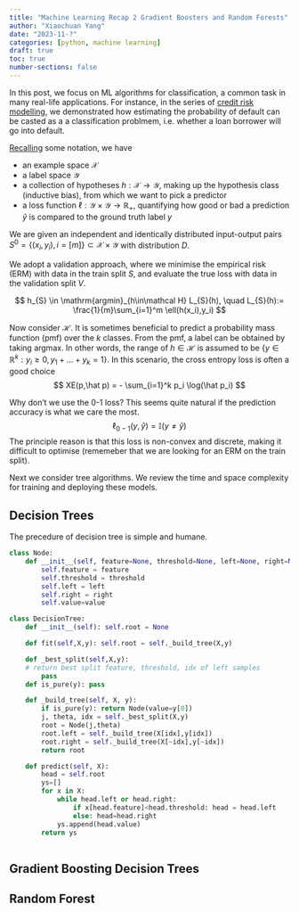 ```yaml
---
title: "Machine Learning Recap 2 Gradient Boosters and Random Forests"
author: "Xiaochuan Yang"
date: "2023-11-?"
categories: [python, machine learning]
draft: true
toc: true
number-sections: false
---
```


\def\PP{\mathbb{P}}
\def\VAR{\mathrm{VaR}}
\def\RR{\mathbb{R}}
\def\EE{\mathbb{E}}


In this post, we focus on ML algorithms for classification, a common task in many real-life applications. For instance, in the series of [credit risk modelling](crm2-ml.qmd), we demonstrated how estimating the probability of default can be casted as a  a classification problmem, i.e. whether a loan borrower will go into default.

[Recalling](uml-recap1.qmd) some notation, we have  

- an example space $\mathcal X$  
- a label space $\mathcal Y$
-  a collection of hypotheses $h: \mathcal X \to \mathcal Y$, making up the hypothesis class  (inductive bias), from which we want to pick a predictor
-  a loss function $\ell: \mathcal Y \times \mathcal Y \to \RR_+$, quantifying how good or bad a prediction $\hat y$ is compared to the ground truth label $y$

:::{.callout-important}
We are given an independent and identically distributed input-output pairs 
$S^0 = \{(x_i,y_i), i=[m]\}\subset \mathcal X\times\mathcal Y$ with distribution $D$. 
:::


We adopt a validation approach, where we minimise the empirical risk (ERM) with data in the train split $S$, and evaluate the true loss with data in the validation split $V$. 


$$
h_{S} \in \mathrm{argmin}_{h\in\mathcal H} L_{S}(h), \quad L_{S}(h):= \frac{1}{m}\sum_{i=1}^m \ell(h(x_i),y_i)
$$



Now consider $\mathcal H$. It is sometimes beneficial to predict a probability mass function (pmf) over the $k$ classes. From the pmf, a label can be obtained by taking argmax. In other words, the range of $h\in\mathcal H$ is assumed to be $\{y\in\RR^k: y_i\ge 0, y_1+...+y_k=1\}$. In this scenario, the cross entropy loss is often a good choice
$$
XE(p,\hat p) =  - \sum_{i=1}^k p_i \log(\hat p_i)
$$

Why don't we use the 0-1 loss? This seems quite natural if the prediction accuracy is what we care the most.
$$
\ell_{0-1}(y,\hat y) = \mathbb{I}(y\neq \hat y)
$$
The principle reason is that this loss is non-convex and discrete, making it difficult to optimise (rememeber that we are looking for an ERM on the train split). 

Next we consider tree algorithms. We review the time and space complexity for training and deploying these models.

## Decision Trees

The precedure of decision tree is simple and humane.

```python
class Node:
    def __init__(self, feature=None, threshold=None, left=None, right=None,*, value=None):
        self.feature = feature
        self.threshold = threshold
        self.left = left
        self.right = right
        self.value=value

class DecisionTree:
    def __init__(self): self.root = None

    def fit(self,X,y): self.root = self._build_tree(X,y)

    def _best_split(self,X,y):
    # return best split feature, threshold, idx of left samples 
        pass
    def is_pure(y): pass

    def _build_tree(self, X, y):
        if is_pure(y): return Node(value=y[0])
        j, theta, idx = self._best_split(X,y)
        root = Node(j,theta)
        root.left = self._build_tree(X[idx],y[idx])
        root.right = self._build_tree(X[~idx],y[~idx])
        return root

    def predict(self, X): 
        head = self.root
        ys=[]
        for x in X:
            while head.left or head.right:
                if x[head.feature]<head.threshold: head = head.left
                else: head=head.right
            ys.append(head.value)
        return ys
            

```


## Gradient Boosting Decision Trees

## Random Forest